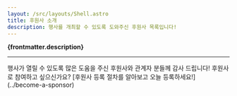 ```yaml
---
layout: /src/layouts/Shell.astro
title: 후원사 소개
description: 행사를 개최할 수 있도록 도와주신 후원사 목록입니다!
---
```


<div class="p-section p-strip is-shallow">
    <div class="row">
    <b>{frontmatter.description}</b>
    <hr class="p-rule"/>
    행사가 열릴 수 있도록 많은 도움을 주신 후원사와 관계자 분들께 감사 드립니다!
    후원사로 참여하고 싶으신가요? [후원사 등록 절차를 알아보고 오늘 등록하세요!](../become-a-sponsor)
    </div>
</div>
<Sponsors/>